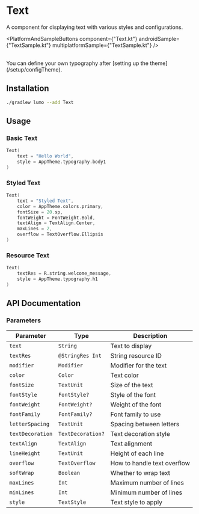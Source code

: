 
# Text

A component for displaying text with various styles and configurations.

<PlatformAndSampleButtons
  component={"Text.kt"}
  androidSample={"TextSample.kt"}
  multiplatformSample={"TextSample.kt"}
/>

<Demo componentId="TEXT" />

<br />

<Callout type="info">
  You can define your own typography after [setting up the
  theme](/setup/configTheme).
</Callout>

## Installation

```bash copy
./gradlew lumo --add Text
```

## Usage

### Basic Text

```kotlin copy
Text(
    text = "Hello World",
    style = AppTheme.typography.body1
)
```

### Styled Text

```kotlin copy
Text(
    text = "Styled Text",
    color = AppTheme.colors.primary,
    fontSize = 20.sp,
    fontWeight = FontWeight.Bold,
    textAlign = TextAlign.Center,
    maxLines = 2,
    overflow = TextOverflow.Ellipsis
)
```

### Resource Text

```kotlin copy
Text(
    textRes = R.string.welcome_message,
    style = AppTheme.typography.h1
)
```

## API Documentation

### Parameters

| Parameter        | Type              | Description                 |
| ---------------- | ----------------- | --------------------------- |
| `text`           | `String`          | Text to display             |
| `textRes`        | `@StringRes Int`  | String resource ID          |
| `modifier`       | `Modifier`        | Modifier for the text       |
| `color`          | `Color`           | Text color                  |
| `fontSize`       | `TextUnit`        | Size of the text            |
| `fontStyle`      | `FontStyle?`      | Style of the font           |
| `fontWeight`     | `FontWeight?`     | Weight of the font          |
| `fontFamily`     | `FontFamily?`     | Font family to use          |
| `letterSpacing`  | `TextUnit`        | Spacing between letters     |
| `textDecoration` | `TextDecoration?` | Text decoration style       |
| `textAlign`      | `TextAlign`       | Text alignment              |
| `lineHeight`     | `TextUnit`        | Height of each line         |
| `overflow`       | `TextOverflow`    | How to handle text overflow |
| `softWrap`       | `Boolean`         | Whether to wrap text        |
| `maxLines`       | `Int`             | Maximum number of lines     |
| `minLines`       | `Int`             | Minimum number of lines     |
| `style`          | `TextStyle`       | Text style to apply         |
